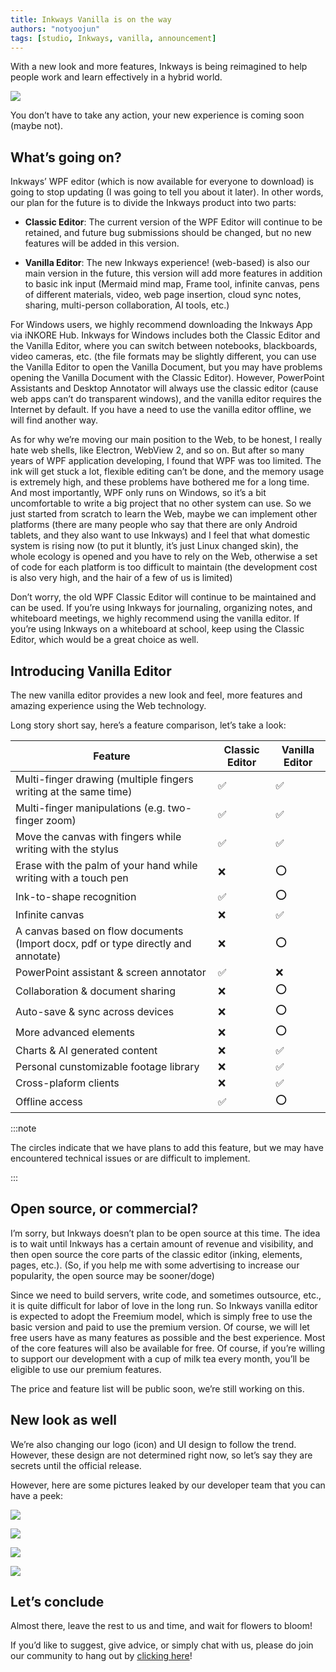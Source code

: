 ---
title: Inkways Vanilla is on the way
authors: "notyoojun"
tags: [studio, Inkways, vanilla, announcement]
---

With a new look and more features, Inkways is being reimagined to help people work and learn effectively in a hybrid world.

![](new-editor-coming-soon.jpg)

You don’t have to take any action, your new experience is coming soon (maybe not).

## What’s going on?

Inkways’ WPF editor (which is now available for everyone to download) is going to stop updating (I was going to tell you about it later). In other words, our plan for the future is to divide the Inkways product into two parts:

- **Classic Editor**: The current version of the WPF Editor will continue to be retained, and future bug submissions should be changed, but no new features will be added in this version.

- **Vanilla Editor**: The new Inkways experience! (web-based) is also our main version in the future, this version will add more features in addition to basic ink input (Mermaid mind map, Frame tool, infinite canvas, pens of different materials, video, web page insertion, cloud sync notes, sharing, multi-person collaboration, AI tools, etc.)

For Windows users, we highly recommend downloading the Inkways App via iNKORE Hub. Inkways for Windows includes both the Classic Editor and the Vanilla Editor, where you can switch between notebooks, blackboards, video cameras, etc. (the file formats may be slightly different, you can use the Vanilla Editor to open the Vanilla Document, but you may have problems opening the Vanilla Document with the Classic Editor). However, PowerPoint Assistants and Desktop Annotator will always use the classic editor (cause web apps can’t do transparent windows), and the vanilla editor requires the Internet by default. If you have a need to use the vanilla editor offline, we will find another way.

As for why we’re moving our main position to the Web, to be honest, I really hate web shells, like Electron, WebView 2, and so on. But after so many years of WPF application developing, I found that WPF was too limited. The ink will get stuck a lot, flexible editing can’t be done, and the memory usage is extremely high, and these problems have bothered me for a long time. And most importantly, WPF only runs on Windows, so it’s a bit uncomfortable to write a big project that no other system can use. So we just started from scratch to learn the Web, maybe we can implement other platforms (there are many people who say that there are only Android tablets, and they also want to use Inkways) and I feel that what domestic system is rising now (to put it bluntly, it’s just Linux changed skin), the whole ecology is opened and you have to rely on the Web, otherwise a set of code for each platform is too difficult to maintain (the development cost is also very high, and the hair of a few of us is limited)

Don’t worry, the old WPF Classic Editor will continue to be maintained and can be used. If you’re using Inkways for journaling, organizing notes, and whiteboard meetings, we highly recommend using the vanilla editor. If you’re using Inkways on a whiteboard at school, keep using the Classic Editor, which would be a great choice as well.

## Introducing Vanilla Editor

The new vanilla editor provides a new look and feel, more features and amazing experience using the Web technology.

Long story short say, here’s a feature comparison, let’s take a look:

| Feature                                                                           | Classic Editor	 | Vanilla Editor |
|-----------------------------------------------------------------------------------|-----------------|----------------|
| Multi-finger drawing (multiple fingers writing at the same time)                  | ✅               | ✅              |
| Multi-finger manipulations (e.g. two-finger zoom)                                 | ✅               | ✅              |
| Move the canvas with fingers while writing with the stylus                        | ✅               | ✅              |
| Erase with the palm of your hand while writing with a touch pen                   | ❌               | ⭕              |
| Ink-to-shape recognition                                                          | ✅               | ⭕              |
| Infinite canvas                                                                   | ❌               | ✅              |
| A canvas based on flow documents (Import docx, pdf or type directly and annotate) | ❌               | ⭕              |
| PowerPoint assistant & screen annotator                                           | ✅               | ❌              |
| Collaboration & document sharing	                                                 | ❌               | ⭕              |
| Auto-save & sync across devices                                                   | ❌               | ⭕              |
| More advanced elements                                                            | ❌               | ⭕              |
| Charts & AI generated content                                                     | ❌               | ✅              |
| Personal cunstomizable footage library	                                           | ❌               | ✅              |
| Cross-plaform clients                                                             | ❌               | ✅              |
| Offline access                                                                    | ✅               | ⭕              |

:::note

The circles indicate that we have plans to add this feature, but we may have encountered technical issues or are difficult to implement.

:::

## Open source, or commercial?

I’m sorry, but Inkways doesn’t plan to be open source at this time. The idea is to wait until Inkways has a certain amount of revenue and visibility, and then open source the core parts of the classic editor (inking, elements, pages, etc.). (So, if you help me with some advertising to increase our popularity, the open source may be sooner/doge)

Since we need to build servers, write code, and sometimes outsource, etc., it is quite difficult for labor of love in the long run. So Inkways vanilla editor is expected to adopt the Freemium model, which is simply free to use the basic version and paid to use the premium version. Of course, we will let free users have as many features as possible and the best experience. Most of the core features will also be available for free. Of course, if you’re willing to support our development with a cup of milk tea every month, you’ll be eligible to use our premium features.

The price and feature list will be public soon, we’re still working on this.

## New look as well

We’re also changing our logo (icon) and UI design to follow the trend. However, these design are not determined right now, so let’s say they are secrets until the official release.

However, here are some pictures leaked by our developer team that you can have a peek:

![](Image_1710237462954_fixed-1024x768.jpg)

![](Image_1710237476164_fixed-1024x768.jpg)

![](Image_1710237554486_fixed-1024x768.jpg)

![](IMG_20240304_182810_fixed-1024x576.jpg)

## Let’s conclude

Almost there, leave the rest to us and time, and wait for flowers to bloom!

If you’d like to suggest, give advice, or simply chat with us, please do join our community to hang out by [clicking here](https://inkore.net/about#social)!